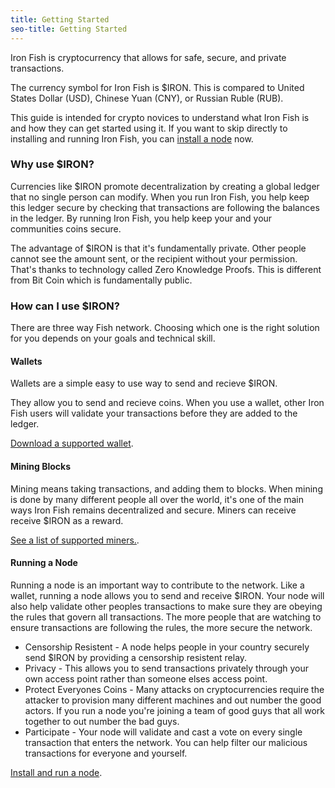 ```yaml
---
title: Getting Started
seo-title: Getting Started
---
```


Iron Fish is cryptocurrency that allows for safe, secure, and private transactions.

The currency symbol for Iron Fish is $IRON. This is compared to United States Dollar (USD), Chinese Yuan (CNY), or Russian Ruble (RUB).

This guide is intended for crypto novices to understand what Iron Fish is and how they can get started using it. If you want to skip directly to installing and running Iron Fish, you can [install a node](/use/get-started/installation) now.

### Why use $IRON?

Currencies like $IRON promote decentralization by creating a global ledger that no single person can modify. When you run Iron Fish, you help keep this ledger secure by checking that transactions are following the balances in the ledger. By running Iron Fish, you help keep your and your communities coins secure.

The advantage of $IRON is that it's fundamentally private. Other people cannot see the amount sent, or the recipient without your permission. That's thanks to technology called Zero Knowledge Proofs. This is different from Bit Coin which is fundamentally public.

### How can I use $IRON?

There are three way Fish network. Choosing which one is the right solution for you depends on your goals and technical skill.

#### Wallets

Wallets are a simple easy to use way to send and recieve $IRON.

They allow you to send and recieve coins. When you use a wallet, other Iron Fish users will validate your transactions before they are added to the ledger.

[Download a supported wallet](use/ecosystem?category=wallets).

#### Mining Blocks

Mining means taking transactions, and adding them to blocks. When mining is done by many different people all over the world, it's one of the main ways Iron Fish remains decentralized and secure. Miners can receive receive $IRON as a reward.

[See a list of supported miners.](/use/get-started/mining).

#### Running a Node

Running a node is an important way to contribute to the network. Like a wallet, running a node allows you to send and receive $IRON. Your node will also help validate other peoples transactions to make sure they are obeying the rules that govern all transactions. The more people that are watching to ensure transactions are following the rules, the more secure the network.

 - Censorship Resistent - A node helps people in your country securely send $IRON by providing a censorship resistent relay.
 - Privacy - This allows you to send transactions privately through your own access point rather than someone elses access point.
 - Protect Everyones Coins - Many attacks on cryptocurrencies require the attacker to provision many different machines and out number the good actors. If you run a node you're joining a team of good guys that all work together to out number the bad guys.
 - Participate - Your node will validate and cast a vote on every single transaction that enters the network. You can help filter our malicious transactions for everyone and yourself.

[Install and run a node](/use/get-started/installation).
